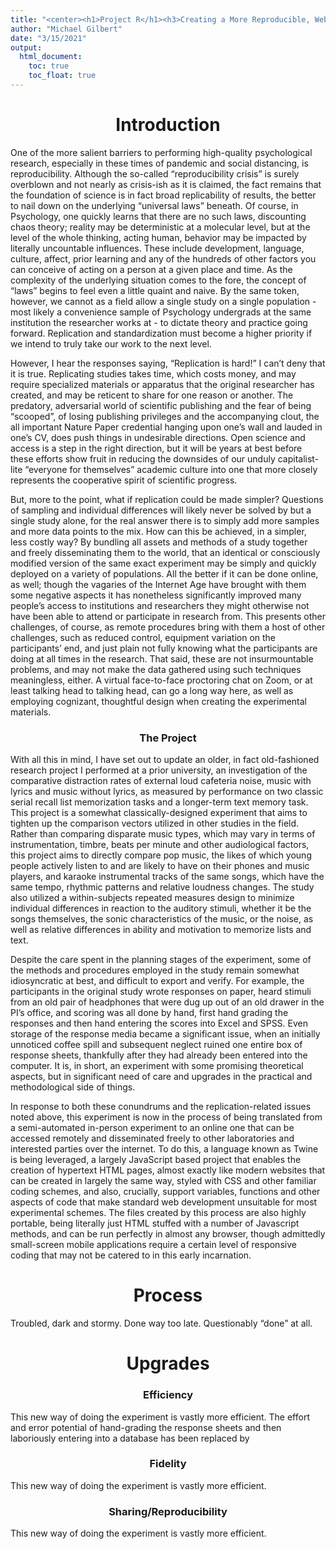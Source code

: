 ```yaml
---
title: "<center><h1>Project R</h1><h3>Creating a More Reproducible, Web-Based Study</h3></center>"
author: "Michael Gilbert"
date: "3/15/2021"
output: 
  html_document:
    toc: true
    toc_float: true
---
```


<h1><center>Introduction</center></h1>
One of the more salient barriers to performing high-quality psychological research, especially in these times of pandemic and social distancing, is reproducibility.  Although the so-called "reproducibility crisis" is surely overblown and not nearly as crisis-ish as it is claimed, the fact remains that the foundation of science is in fact broad replicability of results, the better to nail down on the underlying "universal laws" beneath.  Of course, in Psychology, one quickly learns that there are no such laws, discounting chaos theory; reality may be deterministic at a molecular level, but at the level of the whole thinking, acting human, behavior may be impacted by literally uncountable influences. These include development, language, culture, affect, prior learning and any of the hundreds of other factors you can conceive of acting on a person at a given place and time. As the complexity of the underlying situation comes to the fore, the concept of "laws" begins to feel even a little quaint and naive.  By the same token, however, we cannot as a field allow a single study on a single population - most likely a convenience sample of Psychology undergrads at the same institution the researcher works at - to dictate theory and practice going forward.  Replication and standardization must become a higher priority if we intend to truly take our work to the next level.

However, I hear the responses saying, "Replication is hard!"  I can't deny that it is true.  Replicating studies takes time, which costs money, and may require specialized materials or apparatus that the original researcher has created, and may be reticent to share for one reason or another.  The predatory, adversarial world of scientific publishing and the fear of being "scooped", of losing publishing privileges and the accompanying clout, the all important Nature Paper credential hanging upon one's wall and lauded in one's CV, does push things in undesirable directions.  Open science and access is a step in the right direction, but it will be years at best before these efforts show fruit in reducing the downsides of our unduly capitalist-lite "everyone for themselves" academic culture into one that more closely represents the cooperative spirit of scientific progress.

But, more to the point, what if replication could be made simpler?  Questions of sampling and individual differences will likely never be solved by but a single study alone, for the real answer there is to simply add more samples and more data points to the mix. How can this be achieved, in a simpler, less costly way?  By bundling all assets and methods of a study together and freely disseminating them to the world, that an identical or consciously modified version of the same exact experiment may be simply and quickly deployed on a variety of populations.  All the better if it can be done online, as well; though the vagaries of the Internet Age have brought with them some negative aspects it has nonetheless significantly improved many people's access to institutions and researchers they might otherwise not have been able to attend or participate in research from.  This presents other challenges, of course, as remote procedures bring with them a host of other challenges, such as reduced control, equipment variation on the participants' end, and just plain not fully knowing what the participants are doing at all times in the research.  That said, these are not insurmountable problems, and may not make the data gathered using such techniques meaningless, either.  A virtual face-to-face proctoring chat on Zoom, or at least talking head to talking head, can go a long way here, as well as employing cognizant, thoughtful design when creating the experimental materials.

<h3><center>The Project</center></h3>

With all this in mind, I have set out to update an older, in fact old-fashioned research project I performed at a prior university, an investigation of the comparative distraction rates of external loud cafeteria noise, music with lyrics and music without lyrics, as measured by performance on two classic serial recall list memorization tasks and a longer-term text memory task. This project is a somewhat classically-designed experiment that aims to tighten up the comparison vectors utilized in other studies in the field. Rather than comparing disparate music types, which may vary in terms of instrumentation, timbre, beats per minute and other audiological factors, this project aims to directly compare pop music, the likes of which young people actively listen to and are likely to have on their phones and music players, and karaoke instrumental tracks of the same songs, which have the same tempo, rhythmic patterns and relative loudness changes.  The study also utilized a within-subjects repeated measures design to minimize individual differences in reaction to the auditory stimuli, whether it be the songs themselves, the sonic characteristics of the music, or the noise, as well as relative differences in ability and motivation to memorize lists and text.

Despite the care spent in the planning stages of the experiment, some of the methods and procedures employed in the study remain somewhat idiosyncratic at best, and difficult to export and verify.  For example, the participants in the original study wrote responses on paper, heard stimuli from an old pair of headphones that were dug up out of an old drawer in the PI's office, and scoring was all done by hand, first hand grading the responses and then hand entering the scores into Excel and SPSS.  Even storage of the response media became a significant issue, when an initially unnoticed coffee spill and subsequent neglect ruined one entire box of response sheets, thankfully after they had already been entered into the computer.  It is, in short, an experiment with some promising theoretical aspects, but in significant need of care and upgrades in the practical and methodological side of things.

In response to both these conundrums and the replication-related issues noted above, this experiment is now in the process of being translated from a semi-automated in-person experiment to an online one that can be accessed remotely and disseminated freely to other laboratories and interested parties over the internet.  To do this, a language known as Twine is being leveraged, a largely JavaScript based project that enables the creation of hypertext HTML pages, almost exactly like modern websites that can be created in largely the same way, styled with CSS and other familiar coding schemes, and also, crucially, support variables, functions and other aspects of code that make standard web development unsuitable for most experimental schemes.  The files created by this process are also highly portable, being literally just HTML stuffed with a number of Javascript methods, and can be run perfectly in almost any browser, though admittedly small-screen mobile applications require a certain level of responsive coding that may not be catered to in this early incarnation. 

<h1><center>Process</center></h1>

Troubled, dark and stormy. Done way too late.  Questionably "done" at all.

<h1><center>Upgrades</center></h1>

<h3><center>Efficiency</center></h3>
This new way of doing the experiment is vastly more efficient.  The effort and error potential of hand-grading the response sheets and then laboriously entering into a database has been replaced by 

<h3><center>Fidelity</center></h3>
This new way of doing the experiment is vastly more efficient.

<h3><center>Sharing/Reproducibility</center></h3>
This new way of doing the experiment is vastly more efficient.
